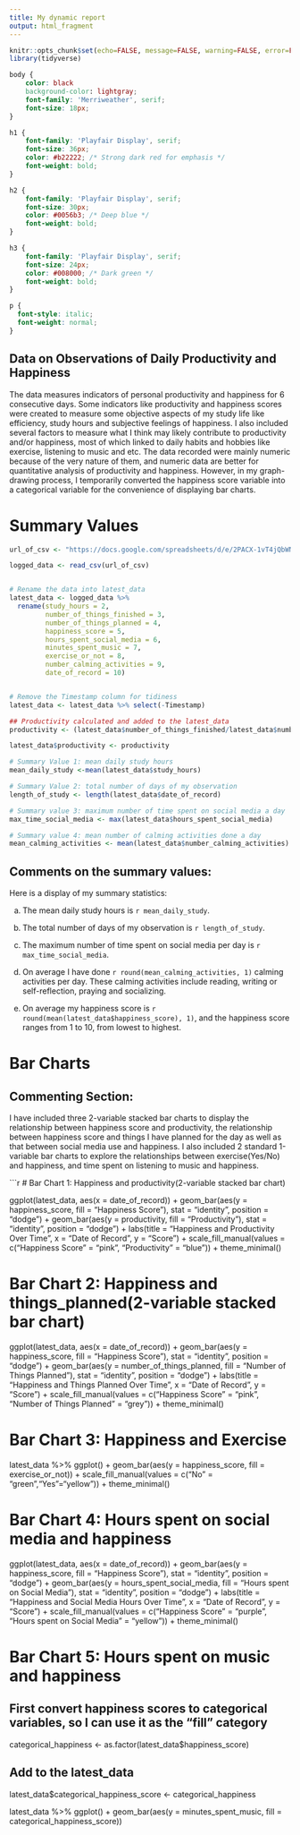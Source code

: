 ---
title: My dynamic report
output: html_fragment
---

```{r setup, include=FALSE}
knitr::opts_chunk$set(echo=FALSE, message=FALSE, warning=FALSE, error=FALSE)
library(tidyverse)

```

```{css}
body {
    color: black
    background-color: lightgray;
    font-family: 'Merriweather', serif;
    font-size: 18px;
}

h1 {
    font-family: 'Playfair Display', serif;
    font-size: 36px;
    color: #b22222; /* Strong dark red for emphasis */
    font-weight: bold;
}

h2 {
    font-family: 'Playfair Display', serif;
    font-size: 30px;
    color: #0056b3; /* Deep blue */
    font-weight: bold;
}

h3 {
    font-family: 'Playfair Display', serif;
    font-size: 24px;
    color: #008000; /* Dark green */
    font-weight: bold;
}

p {
  font-style: italic;
  font-weight: normal;
}
```

## Data on Observations of Daily Productivity and Happiness

The data measures indicators of personal productivity and happiness for 6 consecutive days. Some indicators like productivity and happiness scores were created to measure some objective aspects of my study life like efficiency, study hours and subjective feelings of happiness. I also included several factors to measure what I think may likely contribute to productivity and/or happiness, most of which linked to daily habits and hobbies like exercise, listening to music and etc. The data recorded were mainly numeric because of the very nature of them, and numeric data are better for quantitative analysis of productivity and happiness. However, in my graph-drawing process, I temporarily converted the happiness score variable into a categorical variable for the convenience of displaying bar charts.

# Summary Values

```{r}
url_of_csv <- "https://docs.google.com/spreadsheets/d/e/2PACX-1vT4jQbWNo8CrobUMNbWxSjuOdgy2v6k-4h9U3MDDUaq_7q4UrRDuhCo5ksnDx5MgUZ3X3wNHZ4JYlBe/pub?output=csv" 

logged_data <- read_csv(url_of_csv)


# Rename the data into latest_data
latest_data <- logged_data %>%
  rename(study_hours = 2,
         number_of_things_finished = 3,
         number_of_things_planned = 4,
         happiness_score = 5,
         hours_spent_social_media = 6,
         minutes_spent_music = 7,
         exercise_or_not = 8,
         number_calming_activities = 9,
         date_of_record = 10)


# Remove the Timestamp column for tidiness
latest_data <- latest_data %>% select(-Timestamp)

## Productivity calculated and added to the latest_data
productivity <- (latest_data$number_of_things_finished/latest_data$number_of_things_planned) %>% round(2)

latest_data$productivity <- productivity

# Summary Value 1: mean daily study hours
mean_daily_study <-mean(latest_data$study_hours)

# Summary Value 2: total number of days of my observation
length_of_study <- length(latest_data$date_of_record)

# Summary value 3: maximum number of time spent on social media a day
max_time_social_media <- max(latest_data$hours_spent_social_media)

# Summary value 4: mean number of calming activities done a day
mean_calming_activities <- mean(latest_data$number_calming_activities)

```

## Comments on the summary values:
Here is a display of my summary statistics:

a. The mean daily study hours is `r mean_daily_study`.

b. The total number of days of my observation is `r length_of_study`.

c. The maximum number of time spent on social media per day is `r max_time_social_media`.

d. On average I have done `r round(mean_calming_activities, 1)` calming activities per day. These calming activities include reading, writing or self-reflection, praying and socializing.

e. On average my happiness score is `r round(mean(latest_data$happiness_score), 1)`, and the happiness score ranges from 1 to 10, from lowest to highest.


# Bar Charts
## Commenting Section: 
 I have included three 2-variable stacked bar charts to display
the relationship between happiness score and productivity, the relationship 
between happiness score and things I have planned for the day as well as that 
between social media use and happiness. I also included 2 standard 1-variable
bar charts to explore the relationships between exercise(Yes/No) and happiness, and
time spent on listening to music and happiness.

```{r}
# Bar Chart 1: Happiness and productivity(2-variable stacked bar chart)

ggplot(latest_data, aes(x = date_of_record)) +
  geom_bar(aes(y = happiness_score, fill = "Happiness Score"), stat = "identity", position = "dodge") +
  geom_bar(aes(y = productivity, fill = "Productivity"), stat = "identity", position = "dodge") +
  labs(title = "Happiness and Productivity Over Time",
       x = "Date of Record", 
       y = "Score") +
  scale_fill_manual(values = c("Happiness Score" = "pink", "Productivity" = "blue")) +
  theme_minimal()

# Bar Chart 2: Happiness and things_planned(2-variable stacked bar chart)
ggplot(latest_data, aes(x = date_of_record)) +
  geom_bar(aes(y = happiness_score, fill = "Happiness Score"), stat = "identity", position = "dodge") +
  geom_bar(aes(y = number_of_things_planned, fill = "Number of Things Planned"), stat = "identity", position = "dodge") +
  labs(title = "Happiness and Things Planned Over Time",
       x = "Date of Record", 
       y = "Score") +
  scale_fill_manual(values = c("Happiness Score" = "pink", "Number of Things Planned" = "grey")) +
  theme_minimal()

# Bar Chart 3: Happiness and Exercise
latest_data %>%
  ggplot() + 
  geom_bar(aes(y = happiness_score, fill = exercise_or_not)) +
  scale_fill_manual(values = c("No" = "green","Yes"="yellow")) +
  theme_minimal()
  
# Bar Chart 4: Hours spent on social media and happiness
ggplot(latest_data, aes(x = date_of_record)) +
  geom_bar(aes(y = happiness_score, fill = "Happiness Score"), stat = "identity", position = "dodge") +
  geom_bar(aes(y = hours_spent_social_media, fill = "Hours spent on Social Media"), stat = "identity", position = "dodge") +
  labs(title = "Happiness and Social Media Hours Over Time",
       x = "Date of Record", 
       y = "Score") +
  scale_fill_manual(values = c("Happiness Score" = "purple", "Hours spent on Social Media" = "yellow")) +
  theme_minimal()


# Bar Chart 5: Hours spent on music and happiness

## First convert happiness scores to categorical variables, so I can use it as the "fill" category
categorical_happiness <- as.factor(latest_data$happiness_score)

## Add to the latest_data 
latest_data$categorical_happiness_score <- categorical_happiness

latest_data %>%
  ggplot() + 
  geom_bar(aes(y = minutes_spent_music, fill = categorical_happiness_score))

